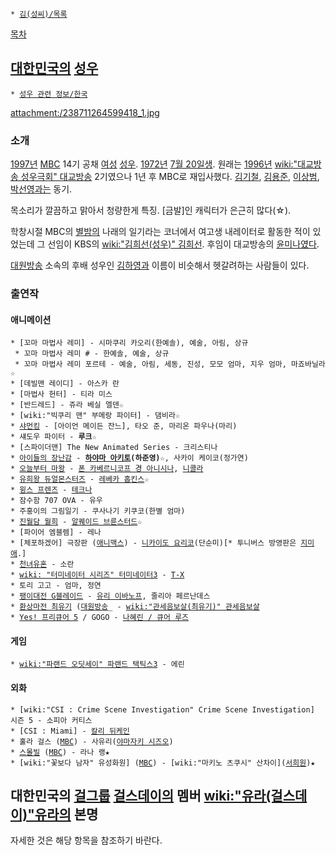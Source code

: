 * [[김(성씨)/목록]]

[[목차]]
== [[대한민국]]의 [[성우]] ==
 * [[성우 관련 정보/한국]]

attachment:/238711264599418_1.jpg

=== 소개 ===
[[1997년]] [[문화방송|MBC]] 14기 공채 [[여성]] [[성우]]. [[1972년]] [[7월 20일]]생. 원래는 [[1996년]] [[wiki:"대교방송 성우극회" 대교방송]] 2기였으나 1년 후 MBC로 재입사했다. [[김기철]], [[김용준]], [[이상범]], [[박선영(성우)|박선영]]과는 동기.

목소리가 깔끔하고 맑아서 청량한게 특징. [금발]인 캐릭터가 은근히 많다(☆). 

학창시절 MBC의 [[별밤]]의 나래의 일기라는 코너에서 여고생 내레이터로 활동한 적이 있었는데 그 선임이 KBS의 [[wiki:"김희선(성우)" 김희선]]. 후임이 대교방송의 [[윤미나]]였다.

[[대원방송]] 소속의 후배 성우인 [[김하영]]과 이름이 비슷해서 헷갈려하는 사람들이 있다.

=== 출연작 ===
==== 애니메이션 ====
 * [꼬마 마법사 레미] - 시마쿠리 카오리(한예솔), 예술, 아림, 상규
  * 꼬마 마법사 레미 # - 한예솔, 예술, 상규
  * 꼬마 마법사 레미 포르테 - 예술, 아림, 세동, 진성, 모모 엄마, 지우 엄마, 마죠바닐라☆
 * [데빌맨 레이디] - 아스카 란
 * [마법사 헌터] - 티라 미스
 * [반드레드] - 쥬라 베실 엘덴☆
 * [wiki:"빅쿠리 맨" 부메랑 파이터] - 댐비라☆
 * [[샤먼킹]] - [아이언 메이든 잔느], 타오 준, 마리온 파우나(마리)
 * 섀도우 파이터 - '''루크'''☆
 * [스파이더맨] The New Animated Series - 크리스티나
 * [[아이들의 장난감]] - '''[[하야마 아키토]](하준영)'''☆, 사카이 케이코(정가연)
 * [[오늘부터 마왕]] - [[폰 카베르니코프 경 아니시나]], [[니콜라]]
 * [[유희왕 듀얼몬스터즈]] - [[레베카 홉킨스]]☆
 * [[윙스 프렌즈]] - [[테크나]]
 * 잠수함 707 OVA - 유우
 * 주홍이의 그림일기 - 쿠사나기 키쿠코(한별 엄마)
 * [[진월담 월희]] - [[알퀘이드 브륜스터드]]☆
 * [파이어 엠블렘] - 레나
 * [체포하겠어] 극장판 ([[애니맥스]]) - [[니카이도 요리코]](단순미)[* 투니버스 방영판은 [[지미애]].]
 * [[천녀유혼]] - 소란
 * [[wiki: "터미네이터 시리즈" 터미네이터3]] - [[T-X]]
 * 토리 고고 - 엄마, 정연
 * [[팽이대전 G블레이드]] - [[유리 이바노프]], 줄리아 페르난데스
 * [[환상마전 최유기]] ([[대원방송]]_ - [[wiki:"관세음보살(최유기)" 관세음보살]]
 * [[Yes! 프리큐어 5]] / GOGO - [[나츠키 린|나혜린 / 큐어 루즈]]

==== 게임 ====
 * [[wiki:"파랜드 오딧세이" 파랜드 택틱스3]] - 에린

==== 외화 ====
 * [wiki:"CSI : Crime Scene Investigation" Crime Scene Investigation] 시즌 5 - 소피아 커티스
 * [CSI : Miami] - [[칼리 뒤케인]]
 * 훌라 걸스 ([[MBC]]) - 사유리([[야마자키 시즈오]])
 * [[스몰빌]] ([[MBC]]) - 라나 랭★
 * [wiki:"꽃보다 남자" 유성화원] ([[MBC]]) - [wiki:"마키노 츠쿠시" 산차이]([[서희원]])★

== 대한민국의 [[걸그룹]] [[걸스데이]]의 멤버 [[wiki:"유라(걸스데이)"유라]]의 본명 ==
자세한 것은 해당 항목을 참조하기 바란다.
